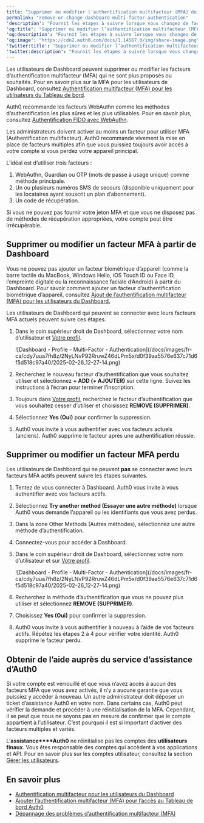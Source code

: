 ```yaml
---
title: "Supprimer ou modifier l’authentification multifacteur (MFA) du Dashboard"
permalink: "remove-or-change-dashboard-multi-factor-authentication"
'description': "Fournit les étapes à suivre lorsque vous changez de facteur d’authentification ou lorsque vous perdez ou retirez un appareil."
'og:title': "Supprimer ou modifier l’authentification multifacteur (MFA) du Dashboard"
'og:description': "Fournit les étapes à suivre lorsque vous changez de facteur d’authentification ou lorsque vous perdez ou retirez un appareil."
'og:image': "https://cdn2.auth0.com/docs/1.14567.0/img/share-image.png"
'twitter:title': "Supprimer ou modifier l’authentification multifacteur (MFA) du Dashboard"
'twitter:description': "Fournit les étapes à suivre lorsque vous changez de facteur d’authentification ou lorsque vous perdez ou retirez un appareil."
---
```


Les utilisateurs de Dashboard peuvent supprimer ou modifier les facteurs d’authentification multifacteur (<Tooltip href="/docs/docs/fr-ca/glossary?term=multifactor-authentication" tip="Authentification multifacteur (MFA)
Processus d’authentification de l’utilisateur qui utilise un facteur en plus du nom d’utilisateur et du mot de passe, tel qu’un code par SMS." cta="Voir le glossaire">MFA</Tooltip>) qui ne sont plus proposés ou souhaités. Pour en savoir plus sur la MFA pour les utilisateurs de Dashboard, consultez [Authentification multifacteur (MFA) pour les utilisateurs du Tableau de bord](/docs/fr-ca/get-started/manage-dashboard-access/add-change-remove-mfa).

<Callout icon="file-lines" color="#0EA5E9" iconType="regular">

Auth0 recommande les facteurs WebAuthn comme les méthodes d’authentification les plus sûres et les plus utilisables. Pour en savoir plus, consultez [Authentification FIDO avec WebAuthn](/docs/fr-ca/secure/multi-factor-authentication/fido-authentication-with-webauthn).

</Callout>

<Warning>

Les administrateurs doivent activer au moins un facteur pour utiliser MFA (Authentification multifacteur). Auth0 recommande vivement la mise en place de facteurs multiples afin que vous puissiez toujours avoir accès à votre compte si vous perdez votre appareil principal.

L’idéal est d’utiliser trois facteurs :

1. WebAuthn, Guardian ou OTP (mots de passe à usage unique) comme méthode principale.
2. Un ou plusieurs numéros SMS de secours (disponible uniquement pour les locataires ayant souscrit un plan d’abonnement).
3. Un code de récupération.

Si vous ne pouvez pas fournir votre jeton MFA et que vous ne disposez pas de méthodes de récupération appropriées, votre compte peut être irrécupérable.

</Warning>

## Supprimer ou modifier un facteur MFA à partir de Dashboard

<Callout icon="file-lines" color="#0EA5E9" iconType="regular">

Vous ne pouvez pas ajouter un facteur biométrique d’appareil (comme la barre tactile du MacBook, Windows Hello, iOS Touch ID ou Face ID, l’empreinte digitale ou la reconnaissance faciale d’Android) à partir du Dashboard. Pour savoir comment ajouter un facteur d’authentification biométrique d’appareil, consultez [Ajout de l’authentification multifacteur (MFA) pour les utilisateurs du Dashboard.](/docs/fr-ca/get-started/manage-dashboard-access/add-change-remove-mfa/add-mfa)

</Callout>

Les utilisateurs de Dashboard qui peuvent se connecter avec leurs facteurs MFA actuels peuvent suivre ces étapes.

1. Dans le coin supérieur droit de Dashboard, sélectionnez votre nom d’utilisateur et [Votre profil](https://manage.auth0.com/#/profile).

   <Frame>![Dashboard - Profile - Multi-Factor - Authentication](/docs/images/fr-ca/cdy7uua7fh8z/2NyLNvP92RruwZ46dLPm5x/d0f39aa5576e637c71d6f5d518c97a40/2025-02-26_12-27-14.png)</Frame>

2. Recherchez le nouveau facteur d’authentification que vous souhaitez utiliser et sélectionnez **+ ADD (+ AJOUTER)** sur cette ligne. Suivez les instructions à l’écran pour terminer l’inscription.
3. Toujours dans [Votre profil](https://manage.auth0.com/#/profile), recherchez le facteur d’authentification que vous souhaitez cesser d’utiliser et choisissez **REMOVE (SUPPRIMER)**.
4. Sélectionnez **Yes (Oui)** pour confirmer la suppression.
5. Auth0 vous invite à vous authentifier avec vos facteurs actuels (anciens). Auth0 supprime le facteur après une authentification réussie.

## Supprimer ou modifier un facteur MFA perdu

Les utilisateurs de Dashboard qui ne peuvent **pas** se connecter avec leurs facteurs MFA actifs peuvent suivre les étapes suivantes.

1. Tentez de vous connecter à Dashboard. Auth0 vous invite à vous authentifier avec vos facteurs actifs.
2. Sélectionnez **Try another method (Essayer une autre méthode)** lorsque Auth0 vous demande l’appareil ou les identifiants que vous avez perdus.
3. Dans la zone Other Methods (Autres méthodes), sélectionnez une autre méthode d’authentification.
4. Connectez-vous pour accéder à Dashboard.
5. Dans le coin supérieur droit de Dashboard, sélectionnez votre nom d’utilisateur et sur [Votre profil](https://manage.auth0.com/#/profile).

   <Frame>![Dashboard - Profile - Multi-Factor - Authentication](/docs/images/fr-ca/cdy7uua7fh8z/2NyLNvP92RruwZ46dLPm5x/d0f39aa5576e637c71d6f5d518c97a40/2025-02-26_12-27-14.png)</Frame>

6. Recherchez la méthode d’authentification que vous ne pouvez plus utiliser et sélectionnez **REMOVE (SUPPRIMER)**.
7. Choisissez **Yes (Oui)** pour confirmer la suppression.
8. Auth0 vous invite à vous authentifier à nouveau à l’aide de vos facteurs actifs. Répétez les étapes 2 à 4 pour vérifier votre identité. Auth0 supprime le facteur perdu.

## Obtenir de l’aide auprès du service d’assistance d’Auth0

Si votre compte est verrouillé et que vous n’avez accès à aucun des facteurs MFA que vous avez activés, il n’y a aucune garantie que vous puissiez y accéder à nouveau. Un autre administrateur doit déposer un ticket d’assistance Auth0 en votre nom. Dans certains cas, Auth0 peut vérifier la demande et procéder à une réinitialisation de la MFA. Cependant, il se peut que nous ne soyons pas en mesure de confirmer que le compte appartient à l’utilisateur. C’est pourquoi il est si important d’activer des facteurs multiples et variés.

L’**assistance****Auth0** ne réinitialise pas les comptes des **utilisateurs finaux**. Vous êtes responsable des comptes qui accèdent à vos applications et API. Pour en savoir plus sur les comptes utilisateur, consultez la section [Gérer les utilisateurs](/docs/fr-ca/manage-users).

## En savoir plus

* [Authentification multifacteur pour les utilisateurs du Dashboard](/docs/fr-ca/get-started/manage-dashboard-access/add-change-remove-mfa)
* [Ajouter l’authentification multifacteur (MFA) pour l’accès au Tableau de bord Auth0](/docs/fr-ca/get-started/manage-dashboard-access/add-change-remove-mfa/add-mfa)
* [Dépannage des problèmes d’authentification multifacteur (MFA)](/docs/fr-ca/troubleshoot/authentication-issues/troubleshoot-mfa-issues)